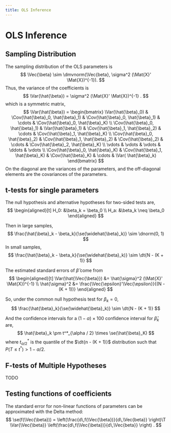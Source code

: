 ```yaml
---
title: OLS Inference
---
```


# OLS Inference


## Sampling Distribution 

The sampling distribution of the OLS parameters is
$$
\Vec{\beta} \sim \dmvnorm(\Vec{beta}, \sigma^2 (\Mat{X}' \Mat{X})^{-1}).
$$
Thus, the variance of the coefficients is
$$
\Var(\hat{\beta}) = \sigma^2 (\Mat{X}' \Mat{X})^{-1} .
$$
which is a symmetric matrix,
$$
\Var(\hat{\beta}) =
\begin{bmatrix}
\Var(\hat{\beta}_0) & \Cov(\hat{\beta}_0, \hat{\beta}_1) & \Cov(\hat{\beta}_0, \hat{\beta}_1) & \cdots & \Cov(\hat{\beta}_0, \hat{\beta}_K) \\
\Cov(\hat{\beta}_0, \hat{\beta}_1) & \Var(\hat{\beta}_1) & \Cov(\hat{\beta}_1, \hat{\beta}_2) & \cdots & \Cov(\hat{\beta}_1, \hat{\beta}_K) \\
\Cov(\hat{\beta}_0, \hat{\beta}_2) & \Cov(\hat{\beta}_1, \hat{\beta}_2) & \Cov(\hat{\beta}_2) & \cdots & \Cov(\hat{\beta}_2, \hat{\beta}_K) \\
\vdots & \vdots & \vdots & \ddots & \vdots \\
\Cov(\hat{\beta}_0, \hat{\beta}_K) & \Cov(\hat{\beta}_1, \hat{\beta}_K) & \Cov(\hat{\beta}_K) & \cdots & \Var( \hat{\beta}_k)
\end{bmatrix}
$$
On the diagonal are the variances of the parameters, and the off-diagonal elements are the covariances of the parameters.


## t-tests for single parameters

The null hypothesis and alternative hypotheses for two-sided tests are,
$$
\begin{aligned}[t]
H_0: &\beta_k = \beta_0 \\
H_a: &\beta_k \neq \beta_0
\end{aligned}
$$

Then in large samples,
$$
\frac{\hat{\beta}_k - \beta_k}{\se(\widehat{\beta}_k)} \sim \dnorm(0, 1)
$$
In small samples,
$$
\frac{\hat{\beta}_k - \beta_k}{\se(\widehat{\beta}_k)} \sim \dt{N - (K + 1)}
$$


The estimated standard errors of $\hat{\beta}$ come from
$$
\begin{aligned}[t]
\Var(\hat{\Vec{\beta}}) &= \hat{\sigma}^2 (\Mat{X}' \Mat{X})^{-1} \\
\hat{\sigma}^2 &= \frac{\Vec{\epsilon}'\Vec{\epsilon}}{(N - (K + 1))}
\end{aligned}
$$

So, under the common null hypothesis test for $\beta_k = 0$,
$$
\frac{\hat{\beta}_k}{\se(\widehat{\beta}_k)} \sim \dt{N - (K + 1)}
$$

And the confidence intervals for a $(1 - \alpha) \times 100$ confidence interval for  $\hat{\beta}_k$ are,
$$
\hat{\beta}_k \pm t^*_{\alpha / 2} \times \se(\hat{\beta}_K)
$$
where $t^*_{\alpha / 2}$ is the quantile of the $\dt{n - (K + 1)}$ distribution such that $P(T \leq t^*) > 1 - \alpha / 2$.


## F-tests of Multiple Hypotheses

TODO

## Testing functions of coefficients

The standard error for non-linear functions of parameters can be approximated with the Delta method:
$$
\se(f(\Vec{\beta})) = 
\left(\frac{d\,f(\Vec{\beta})}{d\,\Vec{beta}} \right)\T
\Var{\Vec{\beta}}
\left(\frac{d\,f(\Vec{\beta})}{d\,\Vec{beta}} \right) .
$$

